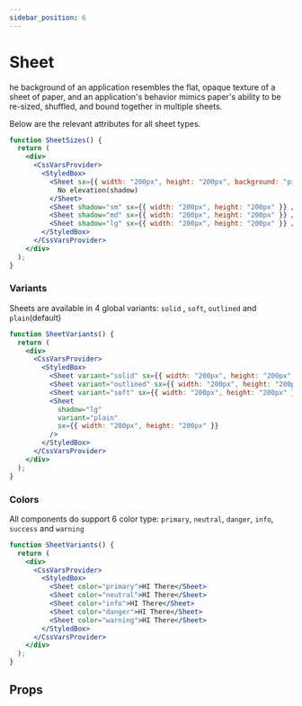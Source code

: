 ```yaml
---
sidebar_position: 6
---
```



# Sheet

he background of an application resembles the flat, opaque texture of a sheet of paper, and an application's behavior mimics paper's ability to be re-sized, shuffled, and bound together in multiple sheets.

Below are the relevant attributes for all sheet types.

```jsx live
function SheetSizes() {
  return (
    <div>
      <CssVarsProvider>
        <StyledBox>
          <Sheet sx={{ width: "200px", height: "200px", background: "pink" }}>
            No elevation(shadow)
          </Sheet>
          <Sheet shadow="sm" sx={{ width: "200px", height: "200px" }} />
          <Sheet shadow="md" sx={{ width: "200px", height: "200px" }} />
          <Sheet shadow="lg" sx={{ width: "200px", height: "200px" }} />
        </StyledBox>
      </CssVarsProvider>
    </div>
  );
}
```

### Variants

Sheets are available in 4 global variants: `solid` , `soft`, `outlined` and `plain`(default)

```jsx live
function SheetVariants() {
  return (
    <div>
      <CssVarsProvider>
        <StyledBox>
          <Sheet variant="solid" sx={{ width: "200px", height: "200px" }} />
          <Sheet variant="outlined" sx={{ width: "200px", height: "200px" }} />
          <Sheet variant="soft" sx={{ width: "200px", height: "200px" }} />
          <Sheet
            shadow="lg"
            variant="plain"
            sx={{ width: "200px", height: "200px" }}
          />
        </StyledBox>
      </CssVarsProvider>
    </div>
  );
}
```

### Colors

All components do support 6 color type: `primary`, `neutral`, `danger`, `info`, `success` and `warning`

```jsx live
function SheetVariants() {
  return (
    <div>
      <CssVarsProvider>
        <StyledBox>
          <Sheet color="primary">HI There</Sheet>
          <Sheet color="neutral">HI There</Sheet>
          <Sheet color="info">HI There</Sheet>
          <Sheet color="danger">HI There</Sheet>
          <Sheet color="warning">HI There</Sheet>
        </StyledBox>
      </CssVarsProvider>
    </div>
  );
}
```

## Props

<PropsTable name="Sheet" />
